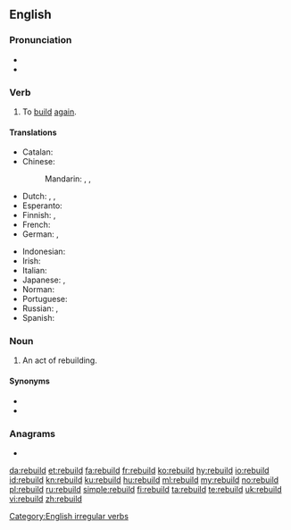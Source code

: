 ==English==

===Pronunciation===
* {{IPA|/ˈriːbɪld/|lang=en}}
* {{rhymes|ɪld|lang=en}}

===Verb===
{{en-verb|rebuilds|rebuilding|rebuilt|rebuilt}}

# To [[build]] [[again]].

====Translations====
{{trans-top|to build again}}
* Catalan: {{t+|ca|reconstruir}}
* Chinese:
*: Mandarin: {{t+|cmn|重建|tr=chóngjiàn|sc=Hani}}, {{t+|cmn|再建|tr=zàijiàn|sc=Hani}}, {{t|cmn|改筑|tr=gǎizhú|sc=Hani}}
* Dutch: {{t|nl|heropbouwen}}, {{t|nl|wederopbouwen}}, {{t|nl|verbouwen}}
* Esperanto: {{t|eo|rekonstrui}}
* Finnish: {{t+|fi|jälleenrakentaa}}, {{t|fi|[[rakentaa]] [[uudelleen]]}}
* French: {{t+|fr|reconstruire}}
* German: {{t|de|wiederaufbauen}}, {{t|de|umbauen}}
{{trans-mid}}
* Indonesian: {{t|id|bangun ulang|alt=membangun ulang}}
* Irish: {{t|ga|atóg}}
* Italian: {{t+|it|ricostruire}}
* Japanese: {{t|ja|建て直す|tr=[[たてなおす]], tatenaosu|sc=Jpan}}, {{t|ja|再建|tr=さいけんする, saiken suru|alt=再建する|sc=Jpan}}
* Norman: {{t|nrf|r'bâti}} {{qualifier|Jersey}}
* Portuguese: {{t+|pt|reconstruir}}
* Russian: {{t+|ru|перестра́ивать|impf}}, {{t+|ru|перестро́ить|pf}}
* Spanish: {{t+|es|reconstruir}}
{{trans-bottom}}

===Noun===
{{en-noun}}

# An act of rebuilding.

====Synonyms====
* {{l|en|reassembly}}
* {{l|en|reconstruction}}

===Anagrams===
* {{l|en|builder}}

[[Category:English irregular verbs]]

[[da:rebuild]]
[[et:rebuild]]
[[fa:rebuild]]
[[fr:rebuild]]
[[ko:rebuild]]
[[hy:rebuild]]
[[io:rebuild]]
[[id:rebuild]]
[[kn:rebuild]]
[[ku:rebuild]]
[[hu:rebuild]]
[[ml:rebuild]]
[[my:rebuild]]
[[no:rebuild]]
[[pl:rebuild]]
[[ru:rebuild]]
[[simple:rebuild]]
[[fi:rebuild]]
[[ta:rebuild]]
[[te:rebuild]]
[[uk:rebuild]]
[[vi:rebuild]]
[[zh:rebuild]]